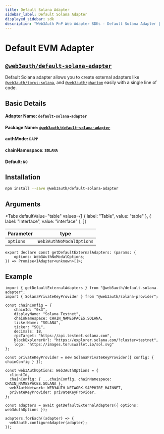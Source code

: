 ```yaml
---
title: Default Solana Adapter
sidebar_label: Default Solana Adapter
displayed_sidebar: sdk
description: "Web3Auth PnP Web Adapter SDKs - Default Solana Adapter | Documentation - Web3Auth"
---
```


# Default EVM Adapter


## [`@web3auth/default-solana-adapter`](https://npmjs.com/package/@web3auth/default-solana-adapter)

Default Solana adapter allows you to create external adapters like [`@web3auth/torus-solana`](/sdk/pnp/web/adapters/torus-solana), and [`@web3auth/phantom`](/sdk/pnp/web/adapters/phantom)
easily with a single line of code.

## Basic Details

#### Adapter Name: `default-solana-adapter`

#### Package Name: [`@web3auth/default-solana-adapter`](https://npmjs.com/package/@web3auth/default-solana-adapter)

#### authMode: `DAPP`

#### chainNamespace: `SOLANA`

#### Default: `NO`

## Installation

```bash npm2yarn
npm install --save @web3auth/default-solana-adapter
```

## Arguments

<Tabs
  defaultValue="table"
  values={[
    { label: "Table", value: "table" },
    { label: "Interface", value: "interface" },
  ]}
>

<TabItem value="table">

| Parameter          | type                       |
| ------------------ | -------------------------- |
| `options`          | `Web3AuthNoModalOptions`   |

</TabItem>

<TabItem value="function">

```tsx
export declare const getDefaultExternalAdapters: (params: {
    options: Web3AuthNoModalOptions;
}) => Promise<IAdapter<unknown>[]>;
```

</TabItem>

</Tabs>

## Example

```tsx
import { getDefaultExternalAdapters } from "@web3auth/default-solana-adapter";
import { SolanaPrivateKeyProvider } from "@web3auth/solana-provider";

const chainConfig = {
    chainId: "0x3",
    displayName: "Solana Testnet",
    chainNamespace: CHAIN_NAMESPACES.SOLANA,
    tickerName: "SOLANA",
    ticker: "SOL",
    decimals: 18,
    rpcTarget: "https://api.testnet.solana.com",
    blockExplorerUrl: "https://explorer.solana.com/?cluster=testnet",
    logo: "https://images.toruswallet.io/sol.svg"
};

const privateKeyProvider = new SolanaPrivateKeyProvider({ config: { chainConfig } });

const web3AuthOptions: Web3AuthOptions = {
  clientId,
  chainConfig: { ...chainConfig, chainNamespace: CHAIN_NAMESPACES.SOLANA },
  web3AuthNetwork: WEB3AUTH_NETWORK.SAPPHIRE_MAINNET,
  privateKeyProvider: privateKeyProvider,
};

const adapters = await getDefaultExternalAdapters({ options: web3AuthOptions });

adapters.forEach((adapter) => {
  web3auth.configureAdapter(adapter);
});
```
